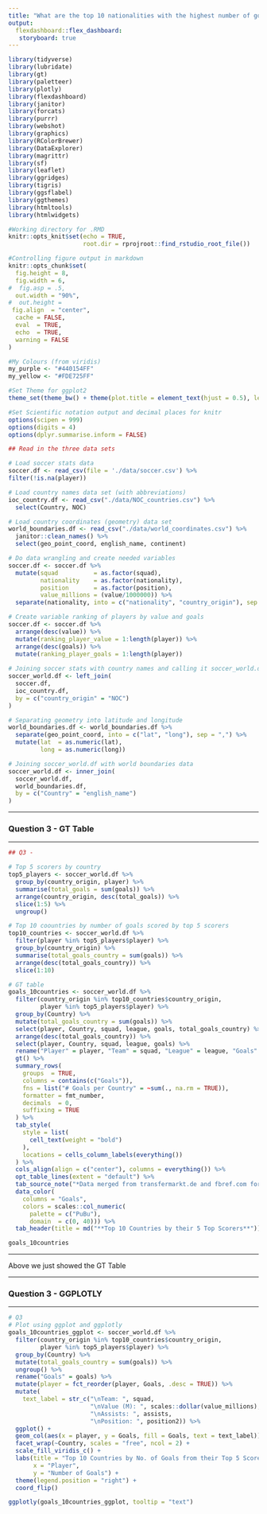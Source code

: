 ```yaml
---
title: "What are the top 10 nationalities with the highest number of goals scored by their top 5 scorers?"
output: 
  flexdashboard::flex_dashboard:
   storyboard: true
---
```


```r
library(tidyverse)
library(lubridate)
library(gt)
library(paletteer)
library(plotly)
library(flexdashboard)
library(janitor)
library(forcats)
library(purrr)
library(webshot)
library(graphics)
library(RColorBrewer)
library(DataExplorer)
library(magrittr)
library(sf)
library(leaflet)
library(ggridges)
library(tigris)
library(ggsflabel)
library(ggthemes)
library(htmltools)
library(htmlwidgets)

#Working directory for .RMD
knitr::opts_knit$set(echo = TRUE,
                     root.dir = rprojroot::find_rstudio_root_file())

#Controlling figure output in markdown
knitr::opts_chunk$set(
  fig.height = 8, 
  fig.width = 6,
#  fig.asp = .5,
  out.width = "90%",
#  out.height = 
 fig.align  = "center",
  cache = FALSE,
  eval  = TRUE,
  echo  = TRUE,
  warning = FALSE
)

#My Colours (from viridis)
my_purple <- "#440154FF"
my_yellow <- "#FDE725FF"

#Set Theme for ggplot2
theme_set(theme_bw() + theme(plot.title = element_text(hjust = 0.5), legend.position = "bottom"))

#Set Scientific notation output and decimal places for knitr
options(scipen = 999)
options(digits = 4)
options(dplyr.summarise.inform = FALSE)
```


```r
## Read in the three data sets

# Load soccer stats data
soccer.df <- read_csv(file = './data/soccer.csv') %>%
filter(!is.na(player))

# Load country names data set (with abbreviations)
ioc_country.df <- read_csv("./data/NOC_countries.csv") %>%
  select(Country, NOC)

# Load country coordinates (geometry) data set
world_boundaries.df <- read_csv("./data/world_coordinates.csv") %>%
  janitor::clean_names() %>%
  select(geo_point_coord, english_name, continent)

```

```r
# Do data wrangling and create needed variables
soccer.df <- soccer.df %>%
  mutate(squad          = as.factor(squad),
         nationality    = as.factor(nationality),
         position       = as.factor(position),
         value_millions = (value/1000000)) %>%
  separate(nationality, into = c("nationality", "country_origin"), sep = " ")

# Create variable ranking of players by value and goals
soccer.df <- soccer.df %>%
  arrange(desc(value)) %>%
  mutate(ranking_player_value = 1:length(player)) %>%
  arrange(desc(goals)) %>%
  mutate(ranking_player_goals = 1:length(player))
  
# Joining soccer stats with country names and calling it soccer_world.df
soccer_world.df <- left_join(
  soccer.df, 
  ioc_country.df, 
  by = c("country_origin" = "NOC")
) 

# Separating geometry into latitude and longitude
world_boundaries.df <- world_boundaries.df %>%
  separate(geo_point_coord, into = c("lat", "long"), sep = ",") %>%
  mutate(lat  = as.numeric(lat),
         long = as.numeric(long))

# Joining soccer_world.df with world boundaries data
soccer_world.df <- inner_join(
  soccer_world.df, 
  world_boundaries.df, 
  by = c("Country" = "english_name") 
)
```

***

### **Question 3 - GT Table**

***

```r
## Q3 - 

# Top 5 scorers by country
top5_players <- soccer_world.df %>%
  group_by(country_origin, player) %>%
  summarise(total_goals = sum(goals)) %>%
  arrange(country_origin, desc(total_goals)) %>%
  slice(1:5) %>%
  ungroup()

# Top 10 coountries by number of goals scored by top 5 scorers
top10_countries <- soccer_world.df %>%
  filter(player %in% top5_players$player) %>%
  group_by(country_origin) %>%
  summarise(total_goals_country = sum(goals)) %>%
  arrange(desc(total_goals_country)) %>%
  slice(1:10)

# GT table
goals_10countries <- soccer_world.df %>%
  filter(country_origin %in% top10_countries$country_origin,
         player %in% top5_players$player) %>%
  group_by(Country) %>%
  mutate(total_goals_country = sum(goals)) %>%
  select(player, Country, squad, league, goals, total_goals_country) %>%
  arrange(desc(total_goals_country)) %>%
  select(player, Country, squad, league, goals) %>%
  rename("Player" = player, "Team" = squad, "League" = league, "Goals" = goals) %>%
  gt() %>%
  summary_rows(
    groups  = TRUE,
    columns = contains(c("Goals")),
    fns = list("# Goals per Country" = ~sum(., na.rm = TRUE)),
    formatter = fmt_number,
    decimals  = 0,
    suffixing = TRUE
  ) %>%
  tab_style(
    style = list(
      cell_text(weight = "bold")
    ),
    locations = cells_column_labels(everything())
  ) %>% 
  cols_align(align = c("center"), columns = everything()) %>%
  opt_table_lines(extent = "default") %>%
  tab_source_note("*Data merged from transfermarkt.de and fbref.com for 2018/19 season by Rafael Stepien and available on Kaggle*") %>%
  data_color(
    columns = "Goals",
    colors = scales::col_numeric(
      palette = c("PuBu"),
      domain  = c(0, 40))) %>%
  tab_header(title = md("**Top 10 Countries by their 5 Top Scorers**"))

goals_10countries
```

***

Above we just showed the GT Table

***

### **Question 3 - GGPLOTLY** {data-commentary-width=400}

***

```r

# Q3
# Plot using ggplot and ggplotly
goals_10countries_ggplot <- soccer_world.df %>%
  filter(country_origin %in% top10_countries$country_origin,
         player %in% top5_players$player) %>%
  group_by(Country) %>%
  mutate(total_goals_country = sum(goals)) %>%
  ungroup() %>%
  rename("Goals" = goals) %>%
  mutate(player = fct_reorder(player, Goals, .desc = TRUE)) %>%
  mutate(
    text_label = str_c("\nTeam: ", squad,
                       "\nValue (M): ", scales::dollar(value_millions),
                       "\nAssists: ", assists,
                       "\nPosition: ", position2)) %>%
  ggplot() +
  geom_col(aes(x = player, y = Goals, fill = Goals, text = text_label)) +
  facet_wrap(~Country, scales = "free", ncol = 2) +
  scale_fill_viridis_c() +
  labs(title = "Top 10 Countries by No. of Goals from their Top 5 Scorers",
       x = "Player",
       y = "Number of Goals") +
  theme(legend.position = "right") +
  coord_flip()

ggplotly(goals_10countries_ggplot, tooltip = "text")
```